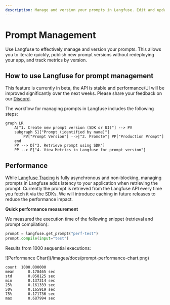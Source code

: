 ```yaml
---
description: Manage and version your prompts in Langfuse. Edit and update them via the UI and SDK. Retrieve the production version via the SDKs.
---
```



# Prompt Management

Use Langfuse to effectively manage and version your prompts. This allows you to iterate quickly, publish new prompt versions without redeploying your app, and track metrics by version.

## How to use Langfuse for prompt management

<Callout type="info">

This feature is currently in beta, the API is stable and performance/UI will be improved significantly over the next weeks. Please share your feedback on our [Discord](/discord).

</Callout>

The workflow for managing prompts in Langfuse includes the following steps:

```mermaid
graph LR
    A["1. Create new prompt version (SDK or UI)"] --> PV
    subgraph S1["Prompt (identified by name)"]
        PV["Prompt Version"] -->|"2. Promote"| PP["Production Prompt"]
    end
    PP --> D["3. Retrieve prompt using SDK"]
    PP --> E["4. View Metrics in Langfuse for prompt version"]
```

## Performance

While [Langfuse Tracing](/docs/tracing) is fully asynchronous and non-blocking, managing prompts in Langfuse adds latency to your application when retrieving the prompt. Currently the prompt is retrieved from the Langfuse API every time you fetch it via the SDKs. We will introduce caching in future releases to reduce the performance impact.

**Quick performance measurement**

We measured the execution time of the following snippet (retrieval and prompt compilation):

```python
prompt = langfuse.get_prompt("perf-test")
prompt.compile(input="test")
```

Results from 1000 sequential executions:

<div className="sm:grid sm:grid-cols-2 gap-4">

<Frame className="max-w-md">
  ![Performance Chart](/images/docs/prompt-performance-chart.png)
</Frame>

```
count  1000.000000
mean      0.178465 sec
std       0.058125 sec
min       0.137314 sec
25%       0.161333 sec
50%       0.165919 sec
75%       0.171736 sec
max       0.687994 sec
```

</div>
